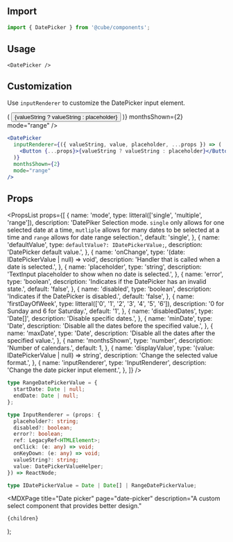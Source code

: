 


<Head>
  <title>Date Picker - Cube</title>
  <meta
    name="description"
    content="A custom select component that provides better design."
  />
</Head>

## Import

```js
import { DatePicker } from '@cube/components';
```

## Usage

<Example>
  <DatePicker minDate={new Date()} />
</Example>

```tsx
<DatePicker />
```

## Customization

Use `inputRenderer` to customize the DatePicker input element.

<Example>
  <DatePicker
    inputRenderer={({ valueString, value, placeholder, ...props }) => (
      <Button {...props}>{valueString ? valueString : placeholder}</Button>
    )}
    monthsShown={2}
    mode="range"
  />
</Example>

```jsx
<DatePicker
  inputRenderer={({ valueString, value, placeholder, ...props }) => (
    <Button {...props}>{valueString ? valueString : placeholder}</Button>
  )}
  monthsShown={2}
  mode="range"
/>
```

## Props

<PropsList
  props={[
    {
      name: 'mode',
      type: litteral(['single', 'multiple', 'range']),
      description:
        'DatePiker Selection mode. `single` only allows for one selected date at a time, `mutliple` allows for many dates to be selected at a time and `range` allows for date range selection.',
      default: 'single',
    },
    {
      name: 'defaultValue',
      type: `defaultValue?: IDatePickerValue;`,
      description: 'DatePicker default value.',
    },
    {
      name: 'onChange',
      type: '(date: IDatePickerValue | null) => void',
      description: 'Handler that is called when a date is selected.',
    },
    {
      name: 'placeholder',
      type: 'string',
      description: 'TextInput placeholder to show when no date is selected.',
    },
    {
      name: 'error',
      type: 'boolean',
      description: 'Indicates if the DatePicker has an invalid state.',
      default: 'false',
    },
    {
      name: 'disabled',
      type: 'boolean',
      description: 'Indicates if the DatePicker is disabled.',
      default: 'false',
    },
    {
      name: 'firstDayOfWeek',
      type: litteral(['0', '1', '2', '3', '4', '5', '6']),
      description: '0 for Sunday and 6 for Saturday.',
      default: '1',
    },
    {
      name: 'disabledDates',
      type: 'Date[]',
      description: 'Disable specific dates.',
    },
    {
      name: 'minDate',
      type: 'Date',
      description: 'Disable all the dates before the specified value.',
    },
    {
      name: 'maxDate',
      type: 'Date',
      description: 'Disable all the dates after the specified value.',
    },
    {
      name: 'monthsShown',
      type: 'number',
      description: 'Number of calendars.',
      default: 1,
    },
    {
      name: 'displayValue',
      type: '(value: IDatePickerValue | null) => string',
      description: 'Change the selected value format.',
    },
    {
      name: 'inputRenderer',
      type: 'InputRenderer',
      description: 'Change the date picker input element.',
    },
  ]}
/>

```ts
type RangeDatePickerValue = {
  startDate: Date | null;
  endDate: Date | null;
};

type InputRenderer = (props: {
  placeholder?: string;
  disabled?: boolean;
  error?: boolean;
  ref: LegacyRef<HTMLElement>;
  onClick: (e: any) => void;
  onKeyDown: (e: any) => void;
  valueString?: string;
  value: DatePickerValueHelper;
}) => ReactNode;

type IDatePickerValue = Date | Date[] | RangeDatePickerValue;
```

  <MDXPage
    title="Date picker"
    page="date-picker"
    description="A custom select component that provides better design."
  >
    {children}
  </MDXPage>
);
